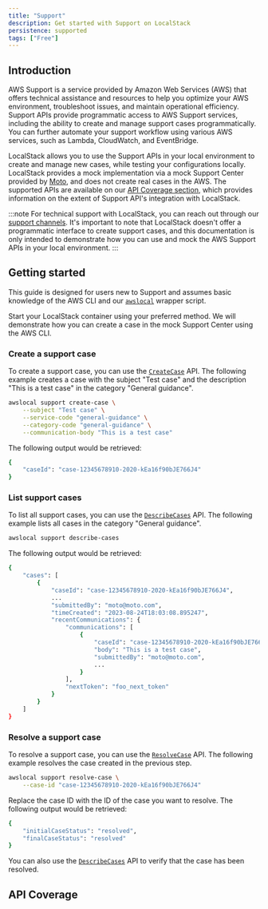 ```yaml
---
title: "Support"
description: Get started with Support on LocalStack
persistence: supported
tags: ["Free"]
---
```



## Introduction

AWS Support is a service provided by Amazon Web Services (AWS) that offers technical assistance and resources to help you optimize your AWS environment, troubleshoot issues, and maintain operational efficiency.
Support APIs provide programmatic access to AWS Support services, including the ability to create and manage support cases programmatically.
You can further automate your support workflow using various AWS services, such as Lambda, CloudWatch, and EventBridge.

LocalStack allows you to use the Support APIs in your local environment to create and manage new cases, while testing your configurations locally.
LocalStack provides a mock implementation via a mock Support Center provided by [Moto](https://docs.getmoto.org/en/latest/docs/services/support.html), and does not create real cases in the AWS.
The supported APIs are available on our [API Coverage section](#api-coverage), which provides information on the extent of Support API's integration with LocalStack.

:::note
For technical support with LocalStack, you can reach out through our [support channels](/aws/getting-started/help-support).
It's important to note that LocalStack doesn't offer a programmatic interface to create support cases, and this documentation is only intended to demonstrate how you can use and mock the AWS Support APIs in your local environment.
:::

## Getting started

This guide is designed for users new to Support and assumes basic knowledge of the AWS CLI and our [`awslocal`](https://github.com/localstack/awscli-local) wrapper script.

Start your LocalStack container using your preferred method.
We will demonstrate how you can create a case in the mock Support Center using the AWS CLI.

### Create a support case

To create a support case, you can use the [`CreateCase`](https://docs.aws.amazon.com/goto/WebAPI/support-2013-04-15/CreateCase) API.
The following example creates a case with the subject "Test case" and the description "This is a test case" in the category "General guidance".

```bash
awslocal support create-case \
    --subject "Test case" \
    --service-code "general-guidance" \
    --category-code "general-guidance" \
    --communication-body "This is a test case"
```

The following output would be retrieved:

```bash
{
    "caseId": "case-12345678910-2020-kEa16f90bJE766J4"
}
```

### List support cases

To list all support cases, you can use the [`DescribeCases`](https://docs.aws.amazon.com/awssupport/latest/APIReference/API_DescribeCases.html) API.
The following example lists all cases in the category "General guidance".

```bash
awslocal support describe-cases
```

The following output would be retrieved:

```bash
{
    "cases": [
        {
            "caseId": "case-12345678910-2020-kEa16f90bJE766J4",
            ...
            "submittedBy": "moto@moto.com",
            "timeCreated": "2023-08-24T18:03:08.895247",
            "recentCommunications": {
                "communications": [
                    {
                        "caseId": "case-12345678910-2020-kEa16f90bJE766J4",
                        "body": "This is a test case",
                        "submittedBy": "moto@moto.com",
                        ...
                    }
                ],
                "nextToken": "foo_next_token"
            }
        }
    ]
}
```

### Resolve a support case

To resolve a support case, you can use the [`ResolveCase`](https://docs.aws.amazon.com/goto/WebAPI/support-2013-04-15/ResolveCase) API.
The following example resolves the case created in the previous step.

```bash
awslocal support resolve-case \
    --case-id "case-12345678910-2020-kEa16f90bJE766J4"
```

Replace the case ID with the ID of the case you want to resolve.
The following output would be retrieved:

```bash
{
    "initialCaseStatus": "resolved",
    "finalCaseStatus": "resolved"
}
```

You can also use the [`DescribeCases`](https://docs.aws.amazon.com/awssupport/latest/APIReference/API_DescribeCases.html) API to verify that the case has been resolved.

## API Coverage

<FeatureCoverage service="support" client:load />
